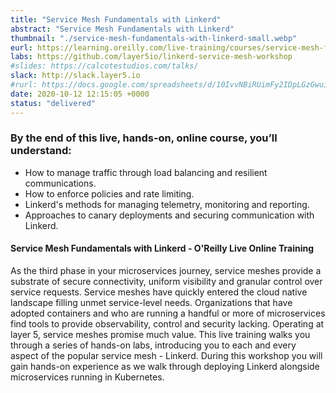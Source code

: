 ```yaml
---
title: "Service Mesh Fundamentals with Linkerd"
abstract: "Service Mesh Fundamentals with Linkerd"
thumbnail: "./service-mesh-fundamentals-with-linkerd-small.webp"
eurl: https://learning.oreilly.com/live-training/courses/service-mesh-fundamentals-with-linkerd/0636920418085/
labs: https://github.com/layer5io/linkerd-service-mesh-workshop
#slides: https://calcotestudios.com/talks/
slack: http://slack.layer5.io
#rurl: https://docs.google.com/spreadsheets/d/10IvvNBiRUimFy2IDpLGzGwuiiVl3vFstN7Bx8fJDB0c/edit?usp=sharing
date: 2020-10-12 12:15:05 +0000
status: "delivered"
---
```


### By the end of this live, hands-on, online course, you’ll understand:

- How to manage traffic through load balancing and resilient communications.
- How to enforce policies and rate limiting.
- Linkerd's methods for managing telemetry, monitoring and reporting.
- Approaches to canary deployments and securing communication with Linkerd.

#### Service Mesh Fundamentals with Linkerd - O'Reilly Live Online Training

As the third phase in your microservices journey, service meshes provide a substrate of secure connectivity, uniform visibility and granular control over service requests. Service meshes have quickly entered the cloud native landscape filling unmet service-level needs. Organizations that have adopted containers and who are running a handful or more of microservices find tools to provide observability, control and security lacking. Operating at layer 5, service meshes promise much value. This live training walks you through a series of hands-on labs, introducing you to each and every aspect of the popular service mesh - Linkerd. During this workshop you will gain hands-on experience as we walk through deploying Linkerd alongside microservices running in Kubernetes.
